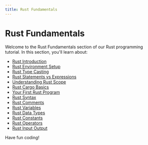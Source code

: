 ```yaml
---
title: Rust Fundamentals
---
```


# Rust Fundamentals

Welcome to the Rust Fundamentals section of our Rust programming tutorial. In this section, you'll learn about:

- [Rust Introduction](./0-rust-introduction.mdx)
- [Rust Environment Setup](./1-rust-environment-setup.mdx)
- [Rust Type Casting](./10-rust-type-casting.mdx)
- [Rust Statements vs Expressions](./11-rust-statements-expressions.mdx)
- [Understanding Rust Scope](./12-rust-scope.mdx)
- [Rust Cargo Basics](./13-rust-cargo-basics.mdx)
- [Your First Rust Program](./2-rust-first-program.mdx)
- [Rust Syntax](./3-rust-syntax.mdx)
- [Rust Comments](./4-rust-comments.mdx)
- [Rust Variables](./5-rust-variables.mdx)
- [Rust Data Types](./6-rust-data-types.mdx)
- [Rust Constants](./7-rust-constants.mdx)
- [Rust Operators](./8-rust-operators.mdx)
- [Rust Input Output](./9-rust-input-output.mdx)

Have fun coding!